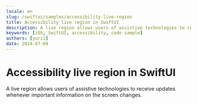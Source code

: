 ```yaml
---
locale: en
slug: /swiftui/samples/accessibility-live-region
title: Accessibility live region in SwiftUI
description: A live region allows users of assistive technologies to receive updates whenever important information on the screen changes.
keywords: [iOS, SwiftUI, accessibility, code sample]
authors: [yurii]
date: 2024-07-09
---
```


# Accessibility live region in SwiftUI

A live region allows users of assistive technologies to receive updates whenever important information on the screen changes.

<CodeSample id="accessibility-live-region" platform="swiftui" locale="en"/>

